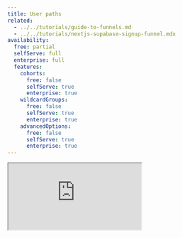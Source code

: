 ```yaml
---
title: User paths
related:
  - ../../tutorials/guide-to-funnels.md
  - ../../tutorials/nextjs-supabase-signup-funnel.mdx
availability:
  free: partial
  selfServe: full
  enterprise: full
  features:
    cohorts:
      free: false
      selfServe: true
      enterprise: true
    wildcardGroups:
      free: false
      selfServe: true
      enterprise: true
    advancedOptions:
      free: false
      selfServe: true
      enterprise: true
---
```


<iframe
    src="https://www.youtube-nocookie.com/embed/2jQco8hEvTI?start=714"
    className="rounded shadow-xl"
/>

User paths are a type of [insight](/docs/user-guides/insights) that enable you to follow users along their journey through your product and determine where the biggest drop-offs are.

You can learn the following from paths:

- Where users are getting confused or stuck.
- Which parts of your app people are actually using.
- Why users aren't discovering new features.
- Where new users are landing into your marketing website.

<ProductScreenshot
    imageLight = {exampleLight} 
    imageDark = {exampleDark}
    classes="rounded"
    alt= "Example of a paths insight"
/>

## How to create a paths insight

1. Click [Product Analytics](https://us.posthog.com/insights) on the left sidebar
1. Click the **+ New insight** button
1. Select the **User Paths** tab

<ProductScreenshot
    imageLight = {switchingTypeLight} 
    imageDark = {switchingTypeDark}
    classes="rounded"
    alt= "Switching the event type"
/>

## Understanding paths

Paths can be overwhelming at first, especially if they have many steps. To help you understand them better, here's a simple example:

<ProductScreenshot
    imageLight = {twoStepLight} 
    imageDark = {twoStepDark}
    classes="rounded"
    alt= "Path visualization with only 2 steps"
/>

Each step along the path is a page that the user viewed, and the horizontal bars correspond to a user navigating from one page to another. The numbers next to the paths correspond to how many distinct users passed through this specific step along the way. 

In the above, the first step shows that **268** people viewed the homepage `/homepage`. From the homepage, we can see that people either viewed the `/docs/tutorials` page next, or the `/docs/...gramming` page next, or the `/docs/paths` page, and so on.

### Exploring a specific step within a path

You can dig deeper into a specific step by hovering your mouse over it:

<ProductScreenshot
    imageLight = {dropoffLight} 
    imageDark = {dropoffDark}
    classes="rounded"
    alt= "Dropoff"
/>

This gives us the exact conversion rate of this step, as well as the average time it took users to get here from the previous step. In addition to this information, you can also click on the **•••** icon to bring up a menu with a number of actions for this step:

- **Set as path start** - Sets this step as the starting point for your path. This is useful for exploring where your users navigate to after a specific step.
- **Set as path end** - Sets this step as the ending point for your path. This is useful when analyzing the ways a user ends up at a specific step or learning why users dropped off.
- **Exclude path item** - Adds an [exclusion](#exclusions) rule for this specific event.
- **View funnel** - Opens a new [funnel insight](/docs/product-analytics/funnels) with this event already set as the first step. This is useful when analyzing drop-off of a specific step.
- **Copy path item name** - Copies the event name to your clipboard.

### Viewing recordings and creating cohorts from a step


One of the most powerful features of paths is the ability to see all the users who passed through a specific step. To do this, click on the number next to the name of step. This brings up a list of all of these users.

<ProductScreenshot
    imageLight = {"https://res.cloudinary.com/dmukukwp6/image/upload/v1716305838/posthog.com/contents/path-users-light.png"} 
    imageDark = {"https://res.cloudinary.com/dmukukwp6/image/upload/v1716305838/posthog.com/contents/path-users-dark.png"}
    classes="rounded"
    alt= "list of users who reached a step"
/>

You can then create a [cohort](/docs/data/cohorts) of users who passed through the step by clicking the **Save as cohort**.

If you have enabled [session replays](/docs/session-replay), you can also see recordings of a user sessions for this step by clicking the **View recording** button. This is helpful when diagnosing problems with your funnels.

## Configuration options

This next section provides detailed information on the different configuration options of the paths insight.

<ProductScreenshot
    imageLight = {"https://res.cloudinary.com/dmukukwp6/image/upload/v1716371632/posthog.com/contents/steps-light.png"} 
    imageDark = {"https://res.cloudinary.com/dmukukwp6/image/upload/v1716371632/posthog.com/contents/step-dark.png"}
    classes="rounded"
    alt= "Configuration options for creating paths"
/>

### Event types

There are 4 types of events that PostHog can display user paths for. You need to select at least one, and you can select any combination of the four.

#### Page views

This options shows paths for the `$pageview` event sent by our web libraries. Each step of the path is broken down by the `Current URL` property.

This also means that you can see a continuous path of your users even if they navigate across domains.

#### Screen views

This option shows steps for the `$screen` events sent by our mobile app libraries. Each step of the path is broken down by the `$screen_name` property.

#### Custom events

This contains all events other than the `$pageview` and `$screen` event. When displaying paths for these events, they will be broken down by name, with each step corresponding to an event a user performed in succession.

#### HogQL expression

You can also write your own custom queries path steps using [HogQL expression](/docs/hogql/expressions).

For example, the following expression will filter to only show pageviews on Chrome:

```
if(event = '$pageview' and properties.$browser = 'Chrome', properties.$current_url, null)
```

### Wildcard groups

Wildcard groups are an advanced feature that allows you to group multiple events together into a single step based on certain patterns. They work by using the `*` character to replace a unique pattern in a string. 

Wildcard groups are typically used when you're dealing with URLs that contain unique values or IDs, and you want to combine all of these paths into a single step.

For example, if you have URLs with the format `/product/{product-id}`, you can use the pattern `/product/*` to group them together.

When using wildcards on custom events, the pattern will be matched against the event name itself. For example,`dashboard *` will match the events with names such as `dashboard created` and `dashboard viewed`.

### Path cleaning rules

Path cleaning rules are an advanced version of [wildcard groups](#wildcard-groups). They use regex to match instead of the simple `*` wildcard.

Path cleaning rules consist of two parts:

- **Regex** – used to match the various URLs you would like to combine.
- **Alias** – used to replace the portion that matched the regex.

Path cleaning rules can either be added directly to an insight, or you can configure global path cleaning rules in your [project settings](https://us.posthog.com/settings/project-product-analytics#path-cleaning).

<ProductScreenshot
    imageLight = {pathLight} 
    imageDark = {pathDark}
    classes="rounded"
    alt= "Create path cleaning dialogue"
/>

As an example, say your app uses a URL structure of the form `/merchant/<merchant_id>/dashboard`. Within your paths insight, you don't want to show different URLs for each merchant dashboard.

To combine them all into a single step, use the regex `\/merchant\/\d+\/dashboard$` and set `/merchant/dashboard` as the alias. Now, any pageview events that match the regex will have their path replaced with `/merchant/dashboard`.

For example, `https://example.com/merchant/12345/dashboard` `https://example.com/merchant/6789/dashboard` would both become `https://example.com/merchant/dashboard` and be shown as a single step.

### Exclusions

Exclusions enable you to remove events entirely from being displayed in a path.

<ProductScreenshot
    imageLight = {exclusionslight} 
    imageDark = {exclusionsDark}
    classes="rounded"
    alt= "Excluding two events"
/>

### Number of people on each path

This enables you to set the minimum and/or maximum number of people who performed the path in order for it to be displayed. This is especially helpful in reducing the density of the visualization since it removes paths from the insights. 

For example, you can set a minimum of 100 users per path to remove the most uncommon paths users took.

### Setting the number of steps

There is an option right above the graph to select the number of steps to display.

<ProductScreenshot
    imageLight = {"https://res.cloudinary.com/dmukukwp6/image/upload/v1716372005/posthog.com/contents/step-count-light.png"} 
    imageDark = {"https://res.cloudinary.com/dmukukwp6/image/upload/v1716372005/posthog.com/contents/step-count-dark.png"}
    classes="rounded"
    alt= "Select number of paths"
/>

Increasing the number of steps will show a longer portion of a user's journey through your product. The drawback is that too many steps can often show a cluttered view. To fix this, see above on how to [exclude certain events](#exclusions).
